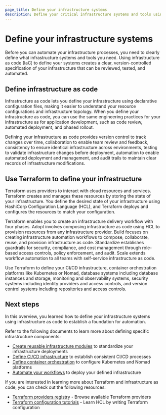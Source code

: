 ```yaml
---
page_title: Define your infrastructure systems
description: Define your critical infrastructure systems and tools using infrastructure as code to establish a foundation for automation.
---
```


# Define your infrastructure systems

Before you can automate your infrastructure processes, you need to clearly define what infrastructure systems and tools you need. Using infrastructure as code (IaC) to define your systems creates a clear, version-controlled specification of your infrastructure that can be reviewed, tested, and automated.

## Define infrastructure as code

Infrastructure as code lets you define your infrastructure using declarative configuration files, making it easier to understand your resource configurations and infrastructure topology. When you define your infrastructure as code, you can use the same engineering practices for your infrastructure as for application development, such as code review, automated deployment, and phased rollout.

Defining your infrastructure as code provides version control to track changes over time, collaboration to enable team review and feedback, consistency to ensure identical infrastructure across environments, testing to validate infrastructure changes before deployment, automation to enable automated deployment and management, and audit trails to maintain clear records of infrastructure modifications.

## Use Terraform to define your infrastructure

Terraform uses providers to interact with cloud resources and services. Terraform creates and manages these resources by storing the state of your infrastructure. You define the desired state of your infrastructure using HashiCorp Configuration Language (HCL), and Terraform deploys and configures the resources to match your configuration.

Terraform enables you to create an infrastructure delivery workflow with four phases. Adopt involves composing infrastructure as code using HCL to provision resources from any infrastructure provider. Build focuses on creating infrastructure automation workflows to compose, collaborate, reuse, and provision infrastructure as code. Standardize establishes guardrails for security, compliance, and cost management through role-based access controls, policy enforcement, and audit. Scale extends workflow automation to all teams with self-service infrastructure as code.

Use Terraform to define your CI/CD infrastructure, container orchestration platforms like Kubernetes or Nomad, database systems including database instances and storage, monitoring and observability systems, security systems including identity providers and access controls, and version control systems including repositories and access controls.

## Next steps

In this overview, you learned how to define your infrastructure systems using infrastructure as code to establish a foundation for automation.

Refer to the following documents to learn more about defining specific infrastructure components:

- [Create reusable infrastructure modules](/well-architected-framework/define-and-automate-processes/define/modules) to standardize your infrastructure deployments
- [Define CI/CD infrastructure](/well-architected-framework/define-and-automate-processes/define/cicd) to establish consistent CI/CD processes
- [Define container orchestration](/well-architected-framework/define-and-automate-processes/define/orchestration) to configure Kubernetes and Nomad platforms
- [Automate your workflows](/well-architected-framework/define-and-automate-processes/automate/) to deploy your defined infrastructure

If you are interested in learning more about Terraform and infrastructure as code, you can check out the following resources:

- [Terraform providers registry](https://registry.terraform.io/browse/providers) - Browse available Terraform providers
- [Terraform configuration tutorials](/terraform/tutorials/configuration-language) - Learn HCL by writing Terraform configuration
